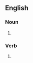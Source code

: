 ==English==

===Noun===
{{head|en|noun plural form}}

# {{plural of|prawn|lang=en}}

===Verb===
{{head|en|verb form}}

# {{en-third-person singular of|prawn}}